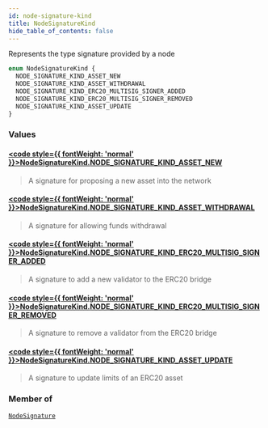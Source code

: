 ```yaml
---
id: node-signature-kind
title: NodeSignatureKind
hide_table_of_contents: false
---
```








Represents the type signature provided by a node

```graphql
enum NodeSignatureKind {
  NODE_SIGNATURE_KIND_ASSET_NEW
  NODE_SIGNATURE_KIND_ASSET_WITHDRAWAL
  NODE_SIGNATURE_KIND_ERC20_MULTISIG_SIGNER_ADDED
  NODE_SIGNATURE_KIND_ERC20_MULTISIG_SIGNER_REMOVED
  NODE_SIGNATURE_KIND_ASSET_UPDATE
}
```


### Values

#### [<code style={{ fontWeight: 'normal' }}>NodeSignatureKind.<b>NODE_SIGNATURE_KIND_ASSET_NEW</b></code>](#) 
> A signature for proposing a new asset into the network
> 

#### [<code style={{ fontWeight: 'normal' }}>NodeSignatureKind.<b>NODE_SIGNATURE_KIND_ASSET_WITHDRAWAL</b></code>](#) 
> A signature for allowing funds withdrawal
> 

#### [<code style={{ fontWeight: 'normal' }}>NodeSignatureKind.<b>NODE_SIGNATURE_KIND_ERC20_MULTISIG_SIGNER_ADDED</b></code>](#) 
> A signature to add a new validator to the ERC20 bridge
> 

#### [<code style={{ fontWeight: 'normal' }}>NodeSignatureKind.<b>NODE_SIGNATURE_KIND_ERC20_MULTISIG_SIGNER_REMOVED</b></code>](#) 
> A signature to remove a validator from the ERC20 bridge
> 

#### [<code style={{ fontWeight: 'normal' }}>NodeSignatureKind.<b>NODE_SIGNATURE_KIND_ASSET_UPDATE</b></code>](#) 
> A signature to update limits of an ERC20 asset
> 



### Member of

[`NodeSignature`](/docs/testnet/graphql/objects/node-signature)  <Badge class="secondary" text="object"/>



